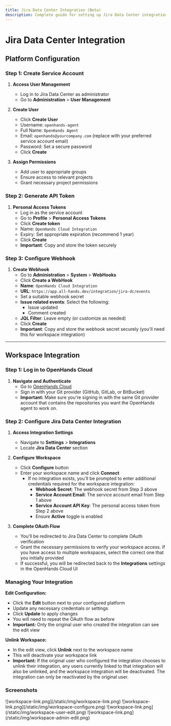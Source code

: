 ```yaml
---
title: Jira Data Center Integration (Beta)
description: Complete guide for setting up Jira Data Center integration with OpenHands Cloud, including service account creation, personal access token generation, webhook configuration, and workspace integration setup.
---
```


# Jira Data Center Integration

## Platform Configuration

### Step 1: Create Service Account

1. **Access User Management**
   - Log in to Jira Data Center as administrator
   - Go to **Administration** > **User Management**

2. **Create User**
   - Click **Create User**
   - Username: `openhands-agent`
   - Full Name: `OpenHands Agent`
   - Email: `openhands@yourcompany.com` (replace with your preferred service account email)
   - Password: Set a secure password
   - Click **Create**

3. **Assign Permissions**
   - Add user to appropriate groups
   - Ensure access to relevant projects
   - Grant necessary project permissions

### Step 2: Generate API Token

1. **Personal Access Tokens**
   - Log in as the service account
   - Go to **Profile** > **Personal Access Tokens**
   - Click **Create token**
   - Name: `OpenHands Cloud Integration`
   - Expiry: Set appropriate expiration (recommend 1 year)
   - Click **Create**
   - **Important**: Copy and store the token securely

### Step 3: Configure Webhook

1. **Create Webhook**
   - Go to **Administration** > **System** > **WebHooks**
   - Click **Create a WebHook**
   - **Name**: `OpenHands Cloud Integration`
   - **URL**: `https://app.all-hands.dev/integration/jira-dc/events`
   - Set a suitable webhook secret
   - **Issue related events**: Select the following:
     - Issue updated
     - Comment created
   - **JQL Filter**: Leave empty (or customize as needed)
   - Click **Create**
   - **Important**: Copy and store the webhook secret securely (you'll need this for workspace integration)

---

## Workspace Integration

### Step 1: Log in to OpenHands Cloud

1. **Navigate and Authenticate**
   - Go to [OpenHands Cloud](https://app.all-hands.dev/)
   - Sign in with your Git provider (GitHub, GitLab, or BitBucket)
   - **Important:** Make sure you're signing in with the same Git provider account that contains the repositories you want the OpenHands agent to work on.

### Step 2: Configure Jira Data Center Integration

1. **Access Integration Settings**
   - Navigate to **Settings** > **Integrations**
   - Locate **Jira Data Center** section

2. **Configure Workspace**
   - Click **Configure** button
   - Enter your workspace name and click **Connect**
      - If no integration exists, you'll be prompted to enter additional credentials required for the workspace integration:
         - **Webhook Secret**: The webhook secret from Step 3 above
         - **Service Account Email**: The service account email from Step 1 above
         - **Service Account API Key**: The personal access token from Step 2 above
         - Ensure **Active** toggle is enabled

3. **Complete OAuth Flow**
   - You'll be redirected to Jira Data Center to complete OAuth verification
   - Grant the necessary permissions to verify your workspace access. If you have access to multiple workspaces, select the correct one that you initially provided
   - If successful, you will be redirected back to the **Integrations** settings in the OpenHands Cloud UI

### Managing Your Integration

**Edit Configuration:**
- Click the **Edit** button next to your configured platform
- Update any necessary credentials or settings
- Click **Update** to apply changes
- You will need to repeat the OAuth flow as before
- **Important:** Only the original user who created the integration can see the edit view

**Unlink Workspace:**
- In the edit view, click **Unlink** next to the workspace name
- This will deactivate your workspace link
- **Important:** If the original user who configured the integration chooses to unlink their integration, any users currently linked to that integration will also be unlinked, and the workspace integration will be deactivated. The integration can only be reactivated by the original user.

### Screenshots

<AccordionGroup>
<Accordion title="Workspace link flow">
![workspace-link.png](/static/img/workspace-link.png)
</Accordion>

<Accordion title="Workspace Configure flow">
![workspace-link.png](/static/img/workspace-configure.png)
</Accordion>

<Accordion title="Edit view as a user">
![workspace-link.png](/static/img/workspace-user-edit.png)
</Accordion>

<Accordion title="Edit view as the workspace creator">
![workspace-link.png](/static/img/workspace-admin-edit.png)
</Accordion>
</AccordionGroup>
